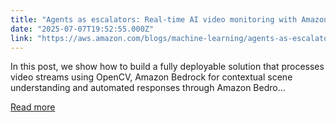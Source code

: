 ```yaml
---
title: "Agents as escalators: Real-time AI video monitoring with Amazon Bedrock Agents and video streams"
date: "2025-07-07T19:52:55.000Z"
link: "https://aws.amazon.com/blogs/machine-learning/agents-as-escalators-real-time-ai-video-monitoring-with-amazon-bedrock-agents-and-video-streams/"
---
```


In this post, we show how to build a fully deployable solution that processes video streams using OpenCV, Amazon Bedrock for contextual scene understanding and automated responses through Amazon Bedro...

[Read more](https://aws.amazon.com/blogs/machine-learning/agents-as-escalators-real-time-ai-video-monitoring-with-amazon-bedrock-agents-and-video-streams/)
